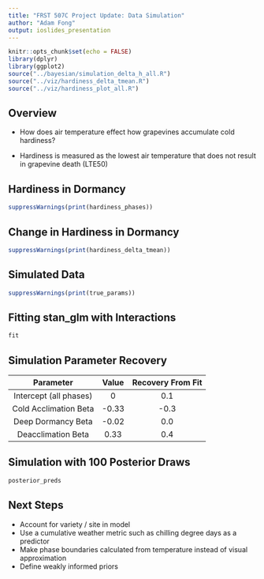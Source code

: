 ```yaml
---
title: "FRST 507C Project Update: Data Simulation"
author: "Adam Fong"
output: ioslides_presentation
---
```


```r
knitr::opts_chunk$set(echo = FALSE)
library(dplyr)
library(ggplot2)
source("../bayesian/simulation_delta_h_all.R")
source("../viz/hardiness_delta_tmean.R")
source("../viz/hardiness_plot_all.R")
```

## Overview
- How does air temperature effect how grapevines accumulate cold hardiness? 

- Hardiness is measured as the lowest air temperature that does not result in grapevine death (LTE50)

## Hardiness in Dormancy
``` r
suppressWarnings(print(hardiness_phases))
```

## Change in Hardiness in Dormancy
```r
suppressWarnings(print(hardiness_delta_tmean))
```


## Simulated Data
```r
suppressWarnings(print(true_params))

```


## Fitting stan_glm with Interactions
```r
fit
```

## Simulation Parameter Recovery
| **Parameter** | **Value** | **Recovery From Fit** |
| :---------: | :--------: | :------: |
| Intercept (all phases) | 0 | 0.1 |
| Cold Acclimation Beta | -0.33 | -0.3 |
| Deep Dormancy Beta | -0.02 | 0.0 |
| Deacclimation Beta | 0.33 | 0.4 | 


## Simulation with 100 Posterior Draws
```r
posterior_preds
```

## Next Steps

- Account for variety / site in model
- Use a cumulative weather metric such as chilling degree days as a predictor
- Make phase boundaries calculated from temperature instead of visual approximation
- Define weakly informed priors


